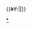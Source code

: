 {{Navbox
|state   = {{{state|autocollapse}}}
|name = 室町和安土桃山時代皇后
|title = [[室町時代|室町]]和[[安土桃山時代]][[日本皇后列表#室町和安土桃山時代皇后|皇后]]（附尊封與追封皇后）
| style  = width:650px; background:#470024
|  group1 = [[大覺寺統|南朝]]皇后及中宮
|  list1 = 
 {{Navbox|child
  |evenodd = swap
  | group1 = [[後醍醐天皇]]
  | list1  = [[西園寺禧子|中宮西園寺氏（後京極院）]] - [[珣子內親王|中宮珣子（新室町院）]]
  | group2 = [[後村上天皇]]
  | list2  = [[北畠顯子|中宮北畠氏]] 
  | group3 = [[長慶天皇]]
  | list3  = [[西園寺氏 (長慶天皇中宮)|中宮西園寺氏]] 
  | group4 = [[後龜山天皇]]
  | list4  = [[北畠信子|中宮北畠氏]]

}}
|  group2 = 尊封、追封皇后
|  list2 = 
 {{Navbox|child
  |evenodd = swap
  | group1 = [[後土御門天皇]]
  | list1  = [[庭田朝子|贈皇太后庭田氏（蒼玉門院）]]
  | group2 = [[正親町天皇]]
  | list2  = [[萬里小路榮子|贈皇太后萬里小路氏（吉德門院）]]

}}

|  group3 = 其他天皇生母<br>（列出天皇為子）
|  list3 = 
 {{Navbox|child
  |evenodd = swap
  | group1 = [[大覺寺統]]<br>（南朝）
  | list1  =
 {{Navbox|child
  |evenodd = swap
  | group1 = [[後村上天皇]]
  | list1  = [[阿野廉子|宮人阿野氏（新待賢門院）]]
  | group2 = [[長慶天皇]]
  | list2  = [[藤原勝子|女御藤原氏（嘉喜門院）]]
  | group3 = [[後龜山天皇]]
  | list3  = [[藤原勝子|女御藤原氏（嘉喜門院）]]
  }}
  }}
 {{Navbox|child
  |evenodd = swap
  | group2 = [[持明院統]]<br>（北朝）
  | list2  =
 {{Navbox|child
  |evenodd = swap
  | group1 = [[光嚴天皇]]
  | list1  = [[西園寺寧子|女御西園寺氏（廣義門院）]]
  | group2 = [[光明天皇]]
  | list2  = [[西園寺寧子|女御西園寺氏（廣義門院）]]
  | group3 = [[崇光天皇]]
  | list3  = [[正親町三條秀子|典侍正親町三條氏（陽祿門院）]]
  }}
  }}
 {{Navbox|child
  |evenodd = swap
  | group3 = 室町中期<br>至<br>安土桃山時代
  | list3  =
 {{Navbox|child
  |evenodd = swap
  | group1 = [[稱光天皇]]
  | list1  = [[日野西資子|宮人日野西氏（光範門院）]]
  | group2 = [[後花園天皇]]
  | list2  = [[庭田幸子|仕女庭田氏（敷政門院）]]
  | group3 = [[後土御門天皇]]
  | list3  = [[大炊御門信子|下臈女房大炊御門氏（嘉樂門院）]]
  | group4 = [[後奈良天皇]]
  | list4  = [[勸修寺藤子|典侍勸修寺氏（豐樂門院）]]
  | group5 = [[後陽成天皇]]
  | list5  = [[勸修寺晴子|女房勸修寺氏（新上東門院）]]
  | group6 = [[後小松天皇]]
  | list6  = [[三條嚴子|上臈女房三條氏（通陽門院）]]
  }}
  }}
 
|  group4 = 其他天皇准母
|  list4 = 
 {{Navbox|child
  |evenodd = swap
  | group1 = [[後小松天皇]]
  | list1  = [[日野康子|南御所日野氏（北山院）]]

}} 
|below = 注：<sup>#</sup>者为生前被废或身后被剥夺皇后资格。~者為生前被廢、身後恢復皇后地位者。
|}}<includeonly>{{#if:{{{1|}}}||}}</includeonly><noinclude>
[[Category:日本皇后列表模板|{{PAGENAME}}]]
[[Category:室町和安土桃山時代皇后|*]]
</noinclude>